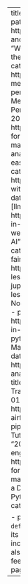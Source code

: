 ---
title: "Writing"
listing:
  contents:
    - path: https://pages.xebia.com/data-and-ai/mlops-whitepaper
      title: "Whitepaper - MLOps Beyond the Hype"
      date: "2024-04-01"
      category: [mlops]
    - path: https://xebia.com/blog/how-to-measure-your-mlops-performance/
      title: "How to Measure Your MLOps Performance"
      date: "2023-11-20"
      category: [mlops]
    - path: https://xebia.com/blog/tutorial-for-dbt-analytics-engineering-made-easy/
      title: "dbt tutorial: analytics engineering made easy"
      date: "2020-02-12"
      category: [dbt, bigquery]
    - path: https://xebia.com/blog/rhyme-with-ai/
      title: "Rhyme with AI"
      date: "2020-02-08"
      category: [llm, bert]
    - path: https://xebia.com/blog/fairness-in-ai-dutch-data-science-week-2019/
      title: "Fairness in AI"
      date: "2019-07-23"
      category: [data science, fairness]
    - path: https://xebia.com/blog/write-less-terrible-code-with-jupyter-notebook/
      title: "Write less terrible code with Jupyter Notebook"
      date: "2018-08-05"
    - path: https://xebia.com/blog/fairness-in-machine-learning-with-pytorch/
      title: "Fairness in Machine Learning with PyTorch"
      date: "2018-05-22"
    - path: https://pages.xebia.com/the-analytics-translator-whitepaper
      title: "Whitepaper: Analytics Translator"
      date: "2019-04-01"
    - path: https://xebia.com/blog/apache-airflow-tutorial-for-data-pipelines/
      title: "Apache Airflow Tutorial for Data Pipelines"
      date: "2017-08-11"
      category: [data engineering, airflow]
    - path: https://xebia.com/blog/tutorial-for-dbt-analytics-engineering-made-easy/
      title: "How to Start a Data Science Project in Python"
      date: "2017-03-01"
      category: [data science]

    - posts
  type: default # or `default` or `table`; each type has its own set of yaml options to include
  sort: "date desc" # can also sort on more than one field
  feed: true
  fields: [date, title]
  page-size: 1000

---